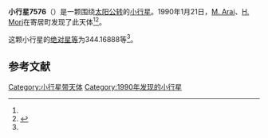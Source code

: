 {{Infobox planet
| bgcolour = #FFFFC0
| name = 7576
| symbol = 
| image = 
| caption = 
| discovery = yes
| discovery_ref = 
| discoverer = [[M._Arai|M. Arai]]、[[H._Mori|H. Mori]]
| discovery_site = [[寄居町|寄居町]] 
| discovered = 1990年1月21日
| designations = yes
| mp_name = 
| named_after = 
| alt_names = 1990 BN/ 1981 FD1 / 1992 OT10 / 1996 LP
| mp_category = [[主带小行星|主带小行星]]
| orbit_ref = <ref name="a">[http://ssd.jpl.nasa.gov/sbdb.cgi?sstr=7576 7576] {{Wayback|url=http://ssd.jpl.nasa.gov/sbdb.cgi?sstr=7576 |date=20210720230845 }}，小行星數據庫瀏覽器（JPL Small-Body Database Browser）－[[美国国家航空航天局|美国国家航空航天局]]喷气推进实验室</ref>
| epoch = 2456400.5 (2013年4月18日更新)
| aphelion = {{convert|3.0585230|AU|km|3|abbr=on|lk=out}}
| perihelion = {{convert|2.5123456|AU|km|3|abbr=on}}
| semimajor = {{convert|2.7854343|AU|km|3|abbr=on}}
| eccentricity = 0.0980417
| period = 1698.000435 [[日|日]]<br />4.65[[儒略年|儒略年]]
| avg_speed = 
| inclination = 9.91670
| asc_node = 152.70649
| mean_anomaly = 
| arg_peri = 344.16888
| satellites = 
| physical_characteristics = yes
| dimensions = 
| mass = 
| density = 
| surface_grav = 
| escape_velocity = 
| sidereal_day = 
| axial_tilt = 
| pole_ecliptic_lat = 
| pole_ecliptic_lon = 
| albedo = 
| temperatures= 
| temp_name1 = 
| mean_temp_1 = 
| max_temp_1 = 
| temp_name2 = 
| max_temp_2 = 
| spectral_type = 
| abs_magnitude = 344.16888
}}

'''小行星7576'''（{{lang-en|7576}}）是一颗围绕[[太阳|太阳]][[公转|公转]]的[[小行星|小行星]]。1990年1月21日，[[M._Arai|M. Arai]]、[[H._Mori|H. Mori]]在寄居町发现了此天体<ref name="a" /><ref>{{cite news|title=小行星列表|url=http://cfa-www.harvard.edu/iau/lists/NumberedMPs.txt|accessdate=2013-07-08|newspaper=哈佛大学|archive-date=2008-05-17|archive-url=https://web.archive.org/web/20080517010638/http://cfa-www.harvard.edu/iau/lists/NumberedMPs.txt|dead-url=no}}</ref>。

这颗小行星的[[绝对星等|绝对星等]]为344.16888等<ref name="a" />。

==参考文献==
{{reflist}}
{{Minor Planet Number|[[小行星7575|小行星7575]]|[[小行星7577|小行星7577]]}}

{{小天体}}

[[Category:小行星带天体|Category:小行星带天体]]
[[Category:1990年发现的小行星|Category:1990年发现的小行星]]

{{asteroid-stub}}